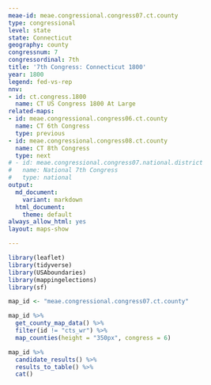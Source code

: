 ```yaml
---
meae-id: meae.congressional.congress07.ct.county
type: congressional
level: state
state: Connecticut
geography: county
congressnum: 7
congressordinal: 7th
title: '7th Congress: Connecticut 1800'
year: 1800
legend: fed-vs-rep
nnv:
- id: ct.congress.1800
  name: CT US Congress 1800 At Large
related-maps:
- id: meae.congressional.congress06.ct.county
  name: CT 6th Congress
  type: previous
- id: meae.congressional.congress08.ct.county
  name: CT 8th Congress
  type: next
# - id: meae.congressional.congress07.national.district
#   name: National 7th Congress
#   type: national
output:
  md_document:
    variant: markdown
  html_document:
    theme: default
always_allow_html: yes
layout: maps-show

---
```


```r
library(leaflet)
library(tidyverse)
library(USAboundaries)
library(mappingelections)
library(sf)

map_id <- "meae.congressional.congress07.ct.county"
```

<div class="map">

```r
map_id %>%
  get_county_map_data() %>%
  filter(id != "cts_wr") %>% 
  map_counties(height = "350px", congress = 6)
```

</div>

<div class="results-table">

```r
map_id %>%
  candidate_results() %>%
  results_to_table() %>%
  cat()
```

</div>
